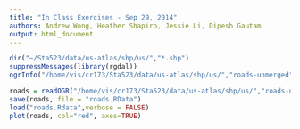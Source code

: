 ```yaml
---
title: "In Class Exercises - Sep 29, 2014"
authors: Andrew Wong, Heather Shapiro, Jessie Li, Dipesh Gautam
output: html_document
---
```


```r
dir("~/Sta523/data/us-atlas/shp/us/","*.shp")
suppressMessages(library(rgdal))
ogrInfo("/home/vis/cr173/Sta523/data/us-atlas/shp/us/","roads-unmerged")

roads = readOGR("/home/vis/cr173/Sta523/data/us-atlas/shp/us/","roads-unmerged", stringsAsFactors=FALSE)
save(roads, file = "roads.RData")
load("roads.Rdata",verbose = FALSE)
plot(roads, col="red", axes=TRUE)


```


